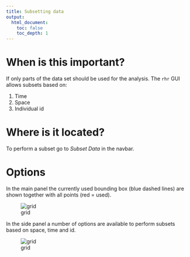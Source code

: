 ```yaml
---
title: Subsetting data
output: 
  html_document:
    toc: false
    toc_depth: 1
---
```


# When is this important?
If only parts of the data set should be used for the analysis. The `rhr` GUI allows subsets based on:

1. Time
2. Space
3. Individual id

# Where is it located?
To perform a subset go to *Subset Data*  in the navbar. 

# Options 
In the main panel the currently used bounding box (blue dashed lines) are shown together with all points (red = used). 

![grid](img/guiSubSel1.png)

In the side panel a number of options are available to perform subsets based on space, time and id. 

![grid](img/guiSubSel2.png)


